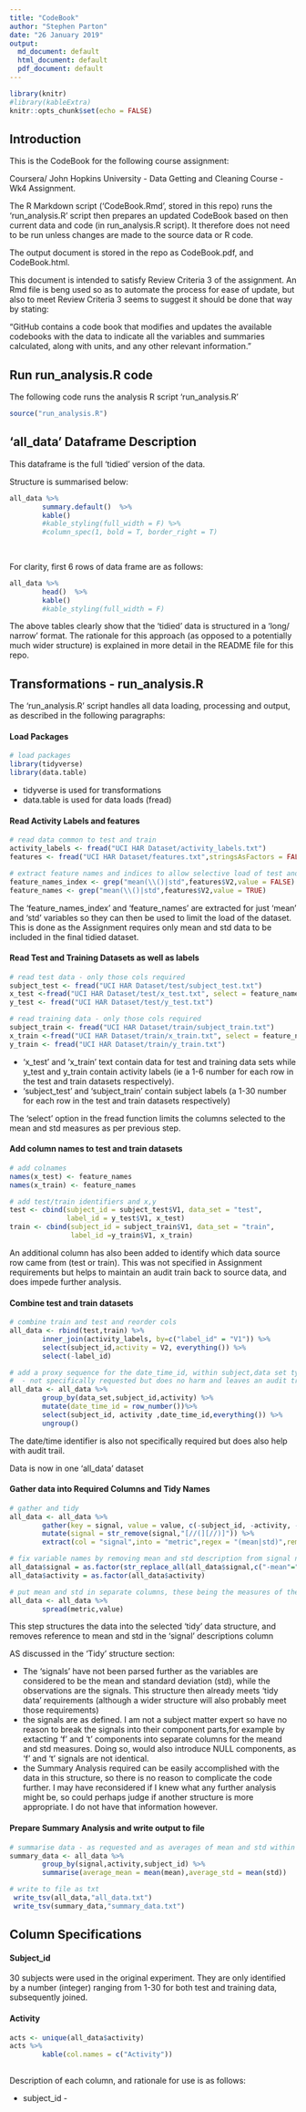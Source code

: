 ```yaml
---
title: "CodeBook"
author: "Stephen Parton"
date: "26 January 2019"
output:
  md_document: default
  html_document: default
  pdf_document: default
---
```


```r
library(knitr)
#library(kableExtra)
knitr::opts_chunk$set(echo = FALSE)
```

## Introduction

This is the CodeBook for the following course assignment:

Coursera/ John Hopkins University - Data Getting and Cleaning Course - Wk4 Assignment.

The R Markdown script ('CodeBook.Rmd', stored in this repo) runs the 'run_analysis.R' script then prepares an updated CodeBook based on then current data and code (in run_analysis.R script). It therefore does not need to be run unless changes are made to the source data or R code.

The output document is stored in the repo as CodeBook.pdf, and CodeBook.html.

This document is intended to satisfy Review Criteria 3 of the assignment. An Rmd file is beng used so as to automate the process for ease of update, but also to meet Review Criteria 3 seems to suggest it should be done that way by stating:

"GitHub contains a code book that modifies and updates the available codebooks with the data to indicate all the variables and summaries calculated, along with units, and any other relevant information."

## Run run_analysis.R code

The following code runs the analysis R script 'run_analysis.R'

```r
source("run_analysis.R")
```

## 'all_data' Dataframe Description


This dataframe is the full 'tidied' version of the data.

Structure is summarised below:
```r
all_data %>%
        summary.default()  %>%
        kable() 
        #kable_styling(full_width = F) %>%
        #column_spec(1, bold = T, border_right = T)
        
        

```

For clarity, first 6 rows of data frame are as follows:

```r
all_data %>%
        head()  %>%
        kable() 
        #kable_styling(full_width = F)


```

The above tables clearly show that the 'tidied' data is structured in a 'long/ narrow' format. The rationale for this approach (as opposed to a potentially much wider structure) is explained in more detail in the README file for this repo.

## Transformations - run_analysis.R

The 'run_analysis.R' script handles all data loading, processing and output, as described in the following paragraphs:


#### Load Packages
```r
# load packages
library(tidyverse)
library(data.table)

```

* tidyverse is used for transformations
* data.table is used for data loads (fread)

#### Read Activity Labels and features
```r
# read data common to test and train
activity_labels <- fread("UCI HAR Dataset/activity_labels.txt")
features <- fread("UCI HAR Dataset/features.txt",stringsAsFactors = FALSE,select = 2 )

# extract feature names and indices to allow selective load of test and training data
feature_names_index <- grep("mean(\\()|std",features$V2,value = FALSE)
feature_names <- grep("mean(\\()|std",features$V2,value = TRUE)

```
The 'feature_names_index' and 'feature_names' are extracted for just 'mean' and 'std' variables so they can then be used to limit the load of the dataset. This is done as the Assignment requires only mean and std data to be included in the final tidied dataset.


#### Read Test and Training Datasets as well as labels
```r
# read test data - only those cols required
subject_test <- fread("UCI HAR Dataset/test/subject_test.txt")
x_test <-fread("UCI HAR Dataset/test/x_test.txt", select = feature_names_index)
y_test <- fread("UCI HAR Dataset/test/y_test.txt")

# read training data - only those cols required
subject_train <- fread("UCI HAR Dataset/train/subject_train.txt")
x_train <-fread("UCI HAR Dataset/train/x_train.txt", select = feature_names_index)
y_train <- fread("UCI HAR Dataset/train/y_train.txt")

```

 * 'x_test' and 'x_train' text contain data for test and training data sets while y_test and y_train contain activity labels (ie a 1-6 number for each row in the test and train datasets respectively).
 * 'subject_test' and 'subject_train' contain subject labels (a 1-30 number for each row in the test and train datasets respectively) 
 
 
 The 'select' option in the fread function limits the columns selected to the mean and std measures as per previous step.
 
#### Add column names to test and train datasets
```r
# add colnames
names(x_test) <- feature_names
names(x_train) <- feature_names

# add test/train identifiers and x,y
test <- cbind(subject_id = subject_test$V1, data_set = "test",
              label_id = y_test$V1, x_test)
train <- cbind(subject_id = subject_train$V1, data_set = "train",
               label_id =y_train$V1, x_train)

```

An additional column has also been added to identify which data source row came from (test or train). This was not specified in Assignment requirements but helps to maintain an audit train back to source data, and does impede further analysis.

#### Combine test and train datasets
```r
# combine train and test and reorder cols
all_data <- rbind(test,train) %>%
        inner_join(activity_labels, by=c("label_id" = "V1")) %>%
        select(subject_id,activity = V2, everything()) %>%
        select(-label_id)

# add a proxy sequence for the date_time_id, within subject,data set type, activity
#  - not specifically requested but does no harm and leaves an audit trail back to original data
all_data <- all_data %>%
        group_by(data_set,subject_id,activity) %>%
        mutate(date_time_id = row_number())%>%
        select(subject_id, activity ,date_time_id,everything()) %>%
        ungroup()

```

The date/time identifier is also not specifically required but does also help with audit trail.

Data is now in one 'all_data' dataset

#### Gather data into Required Columns and Tidy Names
```r
# gather and tidy
all_data <- all_data %>%
        gather(key = signal, value = value, c(-subject_id, -activity, -date_time_id, -data_set)) %>%
        mutate(signal = str_remove(signal,"[//(][//)]")) %>%
        extract(col = "signal",into = "metric",regex = "(mean|std)",remove = FALSE)

# fix variable names by removing mean and std description from signal names add factors
all_data$signal = as.factor(str_replace_all(all_data$signal,c("-mean"="","-std"="")))
all_data$activity = as.factor(all_data$activity)

# put mean and std in separate columns, these being the measures of the various signals
all_data <- all_data %>%
        spread(metric,value)

```


This step structures the data into the selected 'tidy' data structure, and removes reference to mean and std in the 'signal' descriptions column

AS discussed in the 'Tidy' structure section:

* The 'signals' have not been parsed further as the variables are considered to be the mean and standard deviation (std), while the observations are the signals. This structure then already meets 'tidy data' requirements (although a wider structure will also probably meet those requirements)
* the signals are as defined. I am not a subject matter expert so have no reason to break the signals into their component parts,for example by extacting 'f' and 't' components into separate columns for the meand and std measures. Doing so, would also introduce NULL components, as 'f' and 't' signals are not identical.
* the Summary Analysis required can be easily accomplished with the data in this structure, so there is no reason to complicate the code further. I may have reconsidered if I knew what any further analysis might be, so could perhaps judge if another structure is more appropriate. I do not have that information however.

#### Prepare Summary Analysis and write output to file
```r
# summarise data - as requested and as averages of mean and std within subject,activity and signal...
summary_data <- all_data %>%
        group_by(signal,activity,subject_id) %>%
        summarise(average_mean = mean(mean),average_std = mean(std))

# write to file as txt 
 write_tsv(all_data,"all_data.txt")
 write_tsv(summary_data,"summary_data.txt")

```


## Column Specifications


#### Subject_id

30 subjects were used in the original experiment. They are only identified by a number (integer) ranging from 1-30 for both test and training data, subsequently joined.



#### Activity

```r
acts <- unique(all_data$activity)
acts %>%
        kable(col.names = c("Activity"))
 
```




Description of each column, and rationale for use is as follows:

 * subject_id - 
